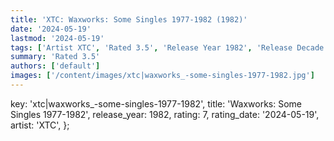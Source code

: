 ```yaml
---
title: 'XTC: Waxworks: Some Singles 1977-1982 (1982)'
date: '2024-05-19'
lastmod: '2024-05-19'
tags: ['Artist XTC', 'Rated 3.5', 'Release Year 1982', 'Release Decade 1980']
summary: 'Rated 3.5'
authors: ['default']
images: ['/content/images/xtc|waxworks_-some-singles-1977-1982.jpg']
---
```


  key: 'xtc|waxworks_-some-singles-1977-1982',
  title: 'Waxworks: Some Singles 1977-1982',
  release_year: 1982,
  rating: 7,
  rating_date: '2024-05-19',
  artist: 'XTC',
};

<MusicRating data={data} />
